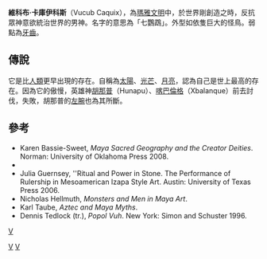 '''維科布·卡庫伊科斯'''（Vucub Caquix），為[[瑪雅文明|瑪雅文明]]中，於世界剛創造之時，反抗眾神意欲統治世界的男神。名字的意思為「七鸚鵡」。外型如依隻巨大的怪鳥。弱點為[[牙齒|牙齒]]。

== 傳說 ==
它是比[[人類|人類]]更早出現的存在。自稱為[[太陽|太陽]]、[[光芒|光芒]]、[[月亮|月亮]]，認為自己是世上最高的存在。因為它的傲慢，英雄神[[胡那普|胡那普]]（Hunapu）、[[喀巴倫格|喀巴倫格]]（Xbalanque）前去討伐，失敗，胡那普的[[左腕|左腕]]也為其所斷。

== 參考 ==
*Karen Bassie-Sweet, ''Maya Sacred Geography and the Creator Deities''. Norman: University of Oklahoma Press 2008. 
* {{cite book |author={{aut|Coe, Michael D.}} |authorlink=Michael D. Coe |year=1989 |chapter=The Hero Twins: Myth and Image |title=The Maya Vase Book: A Corpus of Rollout Photographs of Maya Vases, volume 1 |editor=Barbara Kerr and Justin Kerr (eds.) |others=Justin Kerr (illus.)|publisher=Kerr Associates |location=New York |pages=161–184 |isbn=0-962-42080-8}}
*Julia Guernsey, ''Ritual and Power in Stone. The Performance of Rulership in Mesoamerican Izapa Style Art. Austin: University of Texas Press 2006.
*Nicholas Hellmuth, ''Monsters and Men in Maya Art''. 
*Karl Taube, ''Aztec and Maya Myths''.
*Dennis Tedlock (tr.), ''Popol Vuh''. New York: Simon and Schuster 1996.
[[Category:馬雅神話|V]]
[[category:神话传说中的鸟|V]]
[[Category:巨人|V]]